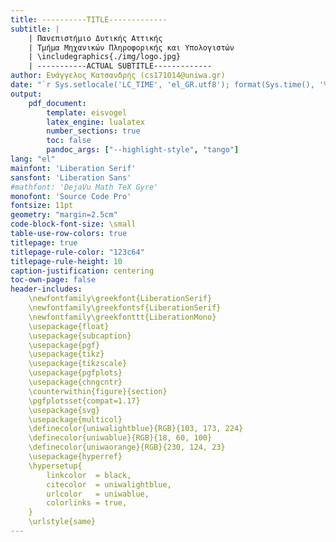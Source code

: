 ```yaml
---
title: ----------TITLE-------------
subtitle: |
    | Πανεπιστήμιο Δυτικής Αττικής
    | Τμήμα Μηχανικών Πληροφορικής και Υπολογιστών
    | \includegraphics{./img/logo.jpg}
    | -----------ACTUAL SUBTITLE-------------
author: Ευάγγελος Κατσανδρής (cs171014@uniwa.gr)
date: "`r Sys.setlocale('LC_TIME', 'el_GR.utf8'); format(Sys.time(), '%d %B, %Y')`"
output: 
    pdf_document:
        template: eisvogel
        latex_engine: lualatex
        number_sections: true
        toc: false
        pandoc_args: ["--highlight-style", "tango"]
lang: "el"
mainfont: 'Liberation Serif'
sansfont: 'Liberation Sans'
#mathfont: 'DejaVu Math TeX Gyre'
monofont: 'Source Code Pro'
fontsize: 11pt
geometry: "margin=2.5cm"
code-block-font-size: \small
table-use-row-colors: true
titlepage: true
titlepage-rule-color: "123c64"
titlepage-rule-height: 10
caption-justification: centering
toc-own-page: false
header-includes:
    \newfontfamily\greekfont{LiberationSerif}
    \newfontfamily\greekfontsf{LiberationSerif}
    \newfontfamily\greekfonttt{LiberationMono}
    \usepackage{float}
    \usepackage{subcaption}
    \usepackage{pgf}
    \usepackage{tikz}
    \usepackage{tikzscale}
    \usepackage{pgfplots}
    \usepackage{chngcntr}
    \counterwithin{figure}{section}
    \pgfplotsset{compat=1.17}
    \usepackage{svg}
    \usepackage{multicol}
    \definecolor{uniwalightblue}{RGB}{103, 173, 224}
    \definecolor{uniwablue}{RGB}{18, 60, 100}
    \definecolor{uniwaorange}{RGB}{230, 124, 23}
    \usepackage{hyperref}
    \hypersetup{
        linkcolor  = black,
        citecolor  = uniwalightblue,
        urlcolor   = uniwablue,
        colorlinks = true,
    }
    \urlstyle{same}
---
```


<!-- \begin{figure}[H] -->
<!-- \centering -->
<!--     \begin{subfigure}[b]{\textwidth} -->
<!--     \centering -->
<!--         \includegraphics[width=\textwidth]{} -->
<!--         \caption{} -->
<!--     \end{subfigure} -->
<!--     \begin{subfigure}[b]{\textwidth} -->
<!--     \centering -->
<!--         \includegraphics[width=\textwidth]{} -->
<!--         \caption{} -->
<!--     \end{subfigure} -->
<!--     \caption{} -->
<!--     \label{} -->
<!-- \end{figure} -->

\newcommand\autonameref[1]{\autoref{#1}, {\nameref{#1}}}

\tableofcontents

\listoffigures

\listoftables

\newpage
